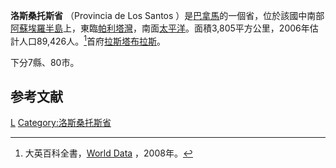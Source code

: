 {{Infobox settlement
| name                            = 洛斯桑托斯省
| official_name                   = 
| native_name                     = Provincia de Los Santos
| native_name_lang                = es
| settlement_type                 = [[Provinces_of_Panama|Province]]
| image_skyline                   = {{multiple image
| border                   = infobox
| total_width              = 290
| image_style              = border:1;
| perrow                   = 2/3/2/2
| image1                   = Iglesia de San Atanasio de los Santos.jpg
| image2                   = Iglesia de Santa librada.jpg
| image3                   = Zwarthandslingeraap-12.jpg
| image4                   = Vista del Canajagua desde Las Guabas.jpg
| image5                   = Panamá-Playa.JPG
| image6                   = Casa Museo Manuel F Zarate.JPG
| image7                   = Museo de la Nacionalidad.jpg
| image8                   = Playa La Mochila.jpg
| image9                   = SANTA LIBRADA Y TRADICIÓN FOLCLORICA.jpg
}}
| image_caption                   = From top, left to right: view of San Atanasio church in [[La_Villa_de_los_Santos|Los Santos]], view of downtown [[Las_Tablas,_Los_Santos|Las Tablas]] by the church of Santa Librada, [[Ateles_geoffroyi_azuerensis|Ateles geoffroyi azuerensis]], Cerro del Canajagua, a beach in Pedasi, Casa Museo Manuel F. Zárate, Museo de la Nacionalidad in [[La_Villa_de_los_Santos|Los Santos]], a natural landscape of Tonosi coast at Las Canas, Empollerada in [[Las_Tablas,_Los_Santos|Las Tablas]].
| image_flag                      = Bandera de la Provincia de Los Santos.svg
| flag_alt                        = 
| image_seal                      = 
| seal_alt                        = 
| image_shield                    = 
| shield_alt                      = 
| nickname                        = 
| motto                           = 
| image_map                       = Los Santos in Panama.svg
| map_alt                         = 
| map_caption                     = 
| pushpin_map                     = 
| pushpin_label_position          = 
| pushpin_map_alt                 = 
| pushpin_map_caption             = 
| coordinates                     = 
| coor_pinpoint                   = 
| coordinates_footnotes           = 
| subdivision_type                = Country
| subdivision_name                = Panama
| seat_type                       = Capital city
| seat                            = [[Las_Tablas,_Los_Santos|Las Tablas]]
| established_title               = 
| established_date                = 
| founder                         = 
| government_footnotes            = 
| leader_party                    = 
| leader_title                    = Governor
| leader_name                     = Rubén Villarreal
| unit_pref                       = Metric<!-- or US or UK -->
| area_footnotes                  = 
| area_total_km2                  = 3809.4
| area_land_km2                   = 
| area_water_km2                  = 
| area_water_percent              = 
| area_note                       = 
| elevation_footnotes             = 
| elevation_m                     = 
| population_footnotes            = official estimate<ref>Instituto Nacional de Estadística y Censo, Ciudad de Panamá.</ref>
| population_total                = 95540
| population_as_of                = 2019
| population_density_km2          = auto
| population_demonym              = Santeño (a)<ref>{{Cite web|url=http://buscon.rae.es/drae/srv/search?val=sante%F1o|title=Diccionario de la lengua española | Edición del Tricentenario|access-date=2021-11-27|archive-date=2019-02-09|archive-url=https://web.archive.org/web/20190209124211/http://buscon.rae.es/drae/srv/search?val=sante%F1o|dead-url=no}}</ref>
| population_note                 = 
| timezone1                       = [[Eastern_Time_Zone|Eastern Time]]
| utc_offset1                     = -5
| postal_code_type                = 
| postal_code                     = 
| area_code_type                  = 
| area_code                       = 
| iso_code                        = PA-7
| blank_name_sec1                 = [[Human_Development_Index|HDI]] (2017)
| blank_info_sec1                 = 0.813<ref name="GlobalDataLab">{{Cite web|url=https://hdi.globaldatalab.org/areadata/shdi/|title=Sub-national HDI - Area Database - Global Data Lab|website=hdi.globaldatalab.org|language=en|access-date=2018-09-13|archive-date=2018-09-23|archive-url=https://web.archive.org/web/20180923120638/https://hdi.globaldatalab.org/areadata/shdi/|dead-url=no}}</ref><br/>{{color|#0c0|Very high}}
| website                         = 
| footnotes                       = 
}}

'''洛斯桑托斯省''' （Provincia de Los Santos ）是[[巴拿馬|巴拿馬]]的一個省，位於該國中南部[[阿蘇埃羅半島|阿蘇埃羅半島]]上，東臨[[帕利塔灣|帕利塔灣]]，南面[[太平洋|太平洋]]。面積3,805平方公里，2006年估計人口89,426人。<ref>大英百科全書，[http://www.britannica.com/new-multimedia/pdf/wordat156.pdf World Data] {{Wayback|url=http://www.britannica.com/new-multimedia/pdf/wordat156.pdf |date=20140502032047 }}，2008年。</ref>首府[[拉斯塔布拉斯|拉斯塔布拉斯]]。

下分7縣、80市。

== 参考文献 ==
{{Reflist}}

{{巴拿馬行政區劃}}

{{Los Santos Province}}

[[Category:巴拿馬行政區劃|L]]
[[Category:洛斯桑托斯省|Category:洛斯桑托斯省]]